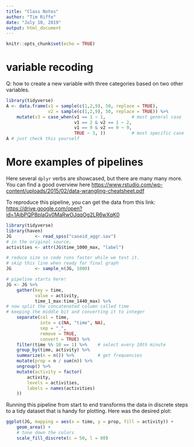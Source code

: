 ```yaml
---
title: "Class Notes"
author: "Tim Riffe"
date: "July 10, 2019"
output: html_document
---
```


```r
knitr::opts_chunk$set(echo = TRUE)
```

# variable recoding

Q: how to create a new variable with three categories based on two other variables.
```r
library(tidyverse)
A <- data.frame(v1 = sample(c(1,2,9), 50, replace = TRUE),
				v2 = sample(c(1,2,9), 50, replace = TRUE)) %>% 
	mutate(v3 = case_when(v1 == 1 ~ 1,          # most general case
						  v1 == 2 & v2 == 1 ~ 2,
						  v1 == 9 & v2 == 9 ~ 9,
						  TRUE ~ 3, ))          # most specific case
A # just check this yourself
```


# More examples of pipelines

Here several `dplyr` verbs are showcased, but there are many many more. You can find a good overview here [https://www.rstudio.com/wp-content/uploads/2015/02/data-wrangling-cheatsheet.pdf](https://www.rstudio.com/wp-content/uploads/2015/02/data-wrangling-cheatsheet.pdf)

To reproduce this pipeline, you can get the data from this link:
[https://drive.google.com/open?id=1AibPQP8plaGv0MaRwOJqqOg2LR6wXqK0](https://drive.google.com/open?id=1AibPQP8plaGv0MaRwOJqqOg2LR6wXqK0)

```r
library(tidyverse)
library(haven)
JG         <- read_spss("caseid_aggr.sav")
# in the original source.
activities <- attr(JG$time_1000_max, "label")

# reduce size so code runs faster while we test it.
# skip this line when ready for final graph
JG         <- sample_n(JG, 1000)

# pipeline starts here!
JG <- JG %>% 
	gather(key = time,
		   value = activity,
		   time_1_max:time_1440_max) %>% 
# now split the concatenated column called time
# keeping the middle bit and converting it to integer
	separate(col = time, 
			 into = c(NA, "time", NA),
			 sep = "_",
			 remove = TRUE,
			 convert = TRUE) %>% 
	filter(time %% 10 == 1) %>%    # select every 10th minute
	group_by(time, activity) %>%   
	summarize(n = n()) %>%         # get frequencies
	mutate(prop = n / sum(n)) %>% 
	ungroup() %>% 
	mutate(activity = factor(
		activity,
		levels = activities,
		labels = names(activities)
	)) 
```

Running this pipeline from start to end transforms the data in discrete steps to a tidy dataset that is handy for plotting. Here was the desired plot:

```r
ggplot(JG, mapping = aes(x = time, y = prop, fill = activity)) +
	geom_area() +
	# tone down the colors
	scale_fill_discrete(c = 50, l = 80)
```